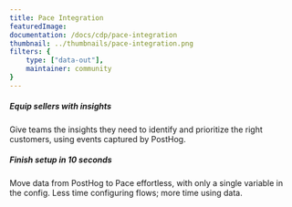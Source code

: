 ```yaml
---
title: Pace Integration
featuredImage: 
documentation: /docs/cdp/pace-integration
thumbnail: ../thumbnails/pace-integration.png
filters: {
    type: ["data-out"],
    maintainer: community
}
---
```


<Section
    divider={false}
    title="Forwards any event from PostHog to Pace's internal ingestion endpoint to create insights and metrics."
    size="full"
    cols={2}
>
    <div>
        <h5>Equip sellers with insights</h5>
        <p>Give teams the insights they need to identify and prioritize the right customers, using events captured by PostHog.</p>
    </div>
    <div>
        <h5>Finish setup in 10 seconds</h5>
        <p>Move data from PostHog to Pace effortless, with only a single variable in the config. Less time configuring flows; more time using data.</p>
    </div>
</Section>

<TutorialsSlider topic="pace-integration" />

<Documentation />
